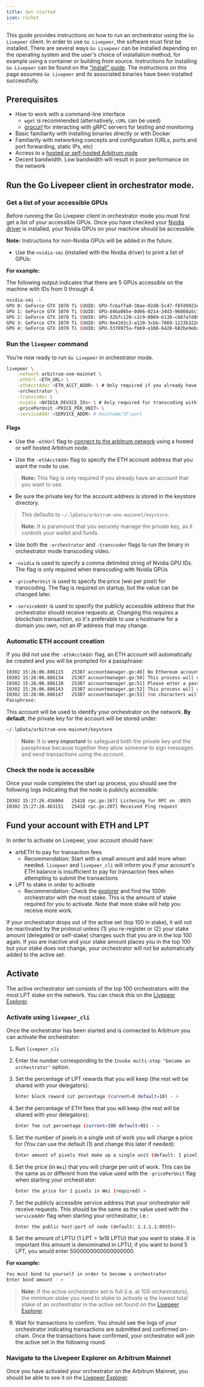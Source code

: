 ```yaml
---
title: Get started
icon: rocket
---
```


This guide provides instructions on how to run an orchestrator using the
`Go Livepeer` client. In order to use `Go Livepeer`, the software must first be
installed. There are several ways `Go Livepeer` can be installed depending on
the operating system and the user's choice of installation method, for example
using a container or building from source. Instructions for installing
`Go Livepeer` can be found on the
["Install" guide](/orchestrators/guides/install-go-livepeer). The instructions
on this page assumes `Go Livepeer` and its associated binaries have been
installed successfully.

## Prerequisites

- How to work with a command-line interface
  - `wget` is recommended (alternatively, `cURL` can be used)
  - [grpcurl](https://github.com/fullstorydev/grpcurl#grpcurl) for interacting
    with gRPC servers for testing and monitoring
- Basic familiarity with installing binaries directly or with Docker
- Familiarity with networking concepts and configuration (URLs, ports and port
  forwarding, static IPs, etc)
- Access to a
  [hosted or self-hosted Arbitrum node](/orchestrators/guides/connect-to-arbitrum)
- Decent bandwidth. Low bandwidth will result in poor performance on the network

## Run the Go Livepeer client in orchestrator mode.

### Get a list of your accessible GPUs

Before running the Go Livepeer client in orchestrator mode you must first get a
list of your accessible GPUs. Once you have checked your
[Nvidia driver](https://www.nvidia.com/Download/index.aspx) is installed, your
Nvidia GPUs on your machine should be accessible.

**Note:** Instructions for non-Nvidia GPUs will be added in the future.

- Use the `nvidia-smi` (installed with the Nvidia driver) to print a list of
  GPUs:

**For example:**

The following output indicates that there are 5 GPUs accessible on the machine
with IDs from 0 through 4.

```bash
nvidia-smi -L
GPU 0: GeForce GTX 1070 Ti (UUID: GPU-fcbaffa0-38ae-02d0-5c47-f8fd9922eb75)
GPU 1: GeForce GTX 1070 Ti (UUID: GPU-d46a085e-0d66-0214-34d3-96860a5c778f)
GPU 2: GeForce GTX 1070 Ti (UUID: GPU-32b7c120-c2c9-0069-6130-cb67afd89642)
GPU 3: GeForce GTX 1070 Ti (UUID: GPU-9e4163c3-a120-3cbb-7869-1223b322eab2)
GPU 4: GeForce GTX 1070 Ti (UUID: GPU-3370975a-f669-e108-6428-602be9eba7d4)
```

### Run the `livepeer` command

You're now ready to run `Go Livepeer` in orchestrator mode.

```bash
livepeer \
    -network arbitrum-one-mainnet \
    -ethUrl <ETH_URL> \
    -ethAcctAddr <ETH_ACCT_ADDR> \ # Only required if you already have an ETH account you want to use
    -orchestrator \
    -transcoder \
    -nvidia <NVIDIA_DEVICE_IDs> \ # Only required for transcoding with Nvidia GPUs
    -pricePerUnit <PRICE_PER_UNIT> \
    -serviceAddr <SERVICE_ADDR> # Hostname/IP:port
```

#### Flags

- Use the `-ethUrl` flag to
  [connect to the arbitrum network](/orchestrators/guides/connect-to-arbitrum)
  using a hosted or self hosted Arbitrum node.

- Use the `-ethAcctAddr` flag to specify the ETH account address that you want
  the node to use.

> **Note:** This flag is only required if you already have an account that you
> want to use.

- Be sure the private key for the account address is stored in the keystore
  directory.

> This defaults to `~/.lpData/arbitrum-one-mainnet/keystore`.

> **Note:** It is paramount that you securely manage the private key, as it
> controls your wallet and funds.

- Use both the `-orchestrator` and `-transcoder` flags to run the binary in
  orchestrator mode transcoding video.

- `-nvidia` is used to specify a comma delimited string of Nvidia GPU IDs. The
  flag is only required when transcoding with Nvidia GPUs
- `-pricePerUnit` is used to specify the price (wei per pixel) for transcoding.
  The flag is required on startup, but the value can be changed later.
- `-serviceAddr` is used to specify the publicly accessible address that the
  orchestrator should receive requests at. Changing this requires a blockchain
  transaction, so it's preferable to use a hostname for a domain you own, not an
  IP address that may change.

### Automatic ETH account creation

If you did not use the `-ethAcctAddr` flag, an ETH account will automatically be
created and you will be prompted for a passphrase:

```bash
I0302 15:26:06.886115   25387 accountmanager.go:49] No Ethereum account found. Creating a new account
I0302 15:26:06.886134   25387 accountmanager.go:50] This process will create a new Ethereum account for this Livepeer node
I0302 15:26:06.886138   25387 accountmanager.go:51] Please enter a passphrase to encrypt the Private Keystore file for the Ethereum account.
I0302 15:26:06.886143   25387 accountmanager.go:52] This process will ask for this passphrase every time it is launched
I0302 15:26:06.886147   25387 accountmanager.go:53] (no characters will appear in Terminal when the passphrase is entered)
Passphrase:
```

This account will be used to identify your orchestrator on the network. **By
default**, the private key for the account will be stored under:

```bash
~/.lpData/arbitrum-one-mainnet/keystore
```

> **Note:** It is **very important** to safeguard both the private key and the
> passphrase because together they allow someone to sign messages and send
> transactions using the account.

### Check the node is accessible

Once your node completes the start up process, you should see the following logs
indicating that the node is publicly accessible:

```bash
I0302 15:27:26.456804   25418 rpc.go:167] Listening for RPC on :8935
I0302 15:27:28.463151   25418 rpc.go:207] Received Ping request
```

## Fund your account with ETH and LPT

In order to activate on Livepeer, your account should have:

- arbETH to pay for transaction fees
  - Recommendation: Start with a small amount and add more when needed.
    `livepeer` and `livepeer_cli` will inform you if your account's ETH balance
    is insufficient to pay for transaction fees when attempting to submit the
    transactions
- LPT to stake in order to activate
  - Recommendation: Check the [explorer](https://explorer.livepeer.org/) and
    find the 100th orchestrator with the most stake. This is the amount of stake
    required for you to activate. Note that more stake will help you receive
    more work.

<Warning>
  If your orchestrator drops out of the active set (top 100 in stake), it will
  not be reactivated by the protocol unless (1) you re-register or (2) your
  stake amount (delegated or self-stake) changes such that you are in the top
  100 again. If you are inactive and your stake amount places you in the top 100
  but your stake does not change, your orchestrator will not be automatically
  added to the active set.
</Warning>

## Activate

The active orchestrator set consists of the top 100 orchestrators with the most
LPT stake on the network. You can check this on the
[Livepeer Explorer](https://explorer.livepeer.org/).

### Activate using `livepeer_cli`

Once the orchestrator has been started and is connected to Arbitrum you can
activate the orchestrator:

1. Run `livepeer_cli`

2. Enter the number corresponding to the
   `Invoke multi-step "become an orchestrator"` option.

3. Set the percentage of LPT rewards that you will keep (the rest will be shared
   with your delegators):

   ```bash
   Enter block reward cut percentage (current=0 default=10) - >
   ```

4. Set the percentage of ETH fees that you will keep (the rest will be shared
   with your delegators):

   ```bash
   Enter fee cut percentage (current=100 default=95) - >
   ```

5. Set the number of pixels in a single unit of work you will charge a price for
   (You can use the default (1) and change this later if needed):

   ```bash
   Enter amount of pixels that make up a single unit (default: 1 pixel) >
   ```

6. Set the price (in `Wei`) that you will charge per unit of work. This can be
   the same as or different from the value used with the `-pricePerUnit` flag
   when starting your orchestrator:

   ```bash
   Enter the price for 1 pixels in Wei (required) >
   ```

7. Set the publicly accessible service address that your orchestrator will
   receive requests. This should be the same as the value used with the
   `-serviceAddr` flag when starting your orchestrator, i.e.:

   ```bash
   Enter the public host:port of node (default: 1.1.1.1:8935)>
   ```

8. Set the amount of LPTU (1 LPT = 1e18 LPTU) that you want to stake. It is
   important this amount is denominated in LPTU; if you want to bond 5 LPT, you
   would enter 5000000000000000000.

**For example:**

```bash
You must bond to yourself in order to become a orchestrator
Enter bond amount - >
```

> **Note:** If the active orchestrator set is full (i.e. at 100 orchestrators),
> the minimum stake you need to stake to activate is the lowest total stake of
> an orchestrator in the active set found on the
> [Livepeer Explorer](https://explorer.livepeer.org/).

9. Wait for transactions to confirm. You should see the logs of your
   orchestrator indicating transactions are submitted and confirmed on-chain.
   Once the transactions have confirmed, your orchestrator will join the active
   set in the following round.

### Navigate to the Livepeer Explorer on Arbitrum Mainnet

Once you have activated your orchestrator on the Arbitrum Mainnet, you should be
able to see it on the
[Livepeer Explorer](https://explorer.livepeer.org/leaderboard).
